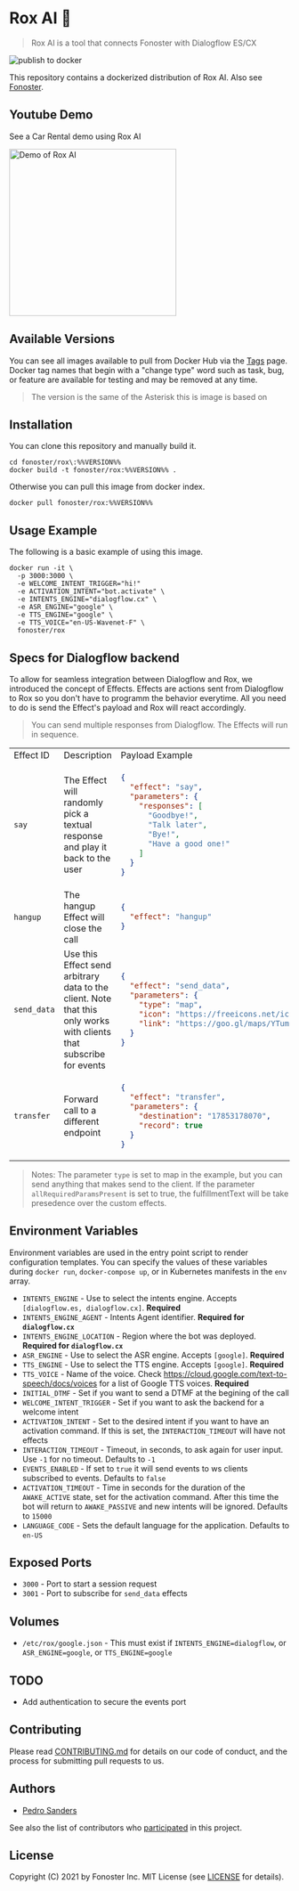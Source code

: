 # Rox AI 🤖

> Rox AI is a tool that connects Fonoster with Dialogflow ES/CX

![publish to docker](https://github.com/fonoster/rox/workflows/publish%20to%20docker%20hub/badge.svg)

This repository contains a dockerized distribution of Rox AI. Also see [Fonoster](https://github.com/fonoster/fonoster).

## Youtube Demo

See a Car Rental demo using Rox AI

<div align="left">
  <a href="https://www.youtube.com/embed/41Rx8KPb5GU"><img width="300px" src="https://raw.githubusercontent.com/fonoster/rox/main/youtube-3.svg" alt="Demo of Rox AI"/></a>
</div>

## Available Versions

You can see all images available to pull from Docker Hub via the [Tags](https://hub.docker.com/repository/docker/fonoster/rox/tags?page=1) page. Docker tag names that begin with a "change type" word such as task, bug, or feature are available for testing and may be removed at any time.

> The version is the same of the Asterisk this is image is based on

## Installation

You can clone this repository and manually build it.

```
cd fonoster/rox\:%%VERSION%%
docker build -t fonoster/rox:%%VERSION%% .
```

Otherwise you can pull this image from docker index.

```
docker pull fonoster/rox:%%VERSION%%
```

## Usage Example

The following is a basic example of using this image.

```
docker run -it \
  -p 3000:3000 \
  -e WELCOME_INTENT_TRIGGER="hi!"
  -e ACTIVATION_INTENT="bot.activate" \  
  -e INTENTS_ENGINE="dialogflow.cx" \
  -e ASR_ENGINE="google" \
  -e TTS_ENGINE="google" \
  -e TTS_VOICE="en-US-Wavenet-F" \
  fonoster/rox
```

## Specs for Dialogflow backend

To allow for seamless integration between Dialogflow and Rox, we introduced the concept of Effects. Effects are actions sent from Dialogflow to Rox so you don't have to programm the behavior everytime. All you need to do is send the Effect's payload and Rox will react accordingly.

> You can send multiple responses from Dialogflow. The Effects will run in sequence.

<table>
<tr>
<td> Effect ID </td> <td> Description </td> <td> Payload Example </td>
</tr>
<tr>
<td> 

`say` 

</td>
<td> The Effect will randomly pick a textual response and play it back to the user </td>
<td>
  
```json
{
  "effect": "say",
  "parameters": {
    "responses": [
      "Goodbye!",
      "Talk later",
      "Bye!",
      "Have a good one!"
    ]
  }
}
```

</td>
</tr>
<tr>
<td> 

`hangup` 

</td>
<td> The hangup Effect will close the call </td>
<td>

```json
{
  "effect": "hangup"
}
```

</td>
</tr>
<tr>
<td> 

`send_data` 

</td>
<td> Use this Effect send arbitrary data to the client. Note that this only works with clients that subscribe for events</td>
<td>

```json
{
  "effect": "send_data",
  "parameters": {
    "type": "map",
    "icon": "https://freeicons.net/icons/map.png",
    "link": "https://goo.gl/maps/YTum2VeZSQwNB4ik6"
  }
}
```

</td>
</tr>
<tr>
<td> 

`transfer` 

</td>
<td> Forward call to a different endpoint </td>
<td>

```json
{
  "effect": "transfer",
  "parameters": {
    "destination": "17853178070",
    "record": true
  }
}
```

</td>
</tr>
</table>

> Notes: The parameter `type` is set to map in the example, but you can send anything that makes send to the client. If the parameter `allRequiredParamsPresent` is set to true, the fulfillmentText will be take presedence over the custom effects.

## Environment Variables

Environment variables are used in the entry point script to render configuration templates. You can specify the values of these variables during `docker run`, `docker-compose up`, or in Kubernetes manifests in the `env` array.

- `INTENTS_ENGINE` - Use to select the intents engine. Accepts `[dialogflow.es, dialogflow.cx]`. **Required**
- `INTENTS_ENGINE_AGENT` - Intents Agent identifier.  **Required for `dialogflow.cx`**
- `INTENTS_ENGINE_LOCATION` - Region where the bot was deployed.  **Required for `dialogflow.cx`**
- `ASR_ENGINE` - Use to select the ASR engine. Accepts `[google]`. **Required**
- `TTS_ENGINE` - Use to select the TTS engine. Accepts `[google]`. **Required**
- `TTS_VOICE` - Name of the voice. Check https://cloud.google.com/text-to-speech/docs/voices for a list of Google TTS voices. **Required**
- `INITIAL_DTMF` - Set if you want to send a DTMF at the begining of the call
- `WELCOME_INTENT_TRIGGER` - Set if you want to ask the backend for a welcome intent
- `ACTIVATION_INTENT` - Set to the desired intent if you want to have an activation command. If this is set, the `INTERACTION_TIMEOUT` will have not effects
- `INTERACTION_TIMEOUT` - Timeout, in seconds, to ask again for user input. Use `-1` for no timeout. Defaults to `-1`
- `EVENTS_ENABLED` - If set to `true` it will send events to ws clients subscribed to events. Defaults to `false`
- `ACTIVATION_TIMEOUT` - Time in seconds for the duration of the `AWAKE_ACTIVE` state, set for the activation command. After this time the bot will return to `AWAKE_PASSIVE` and new intents will be ignored. Defaults to `15000`
- `LANGUAGE_CODE` - Sets the default language for the application. Defaults to `en-US`

## Exposed Ports

- `3000` - Port to start a session request
- `3001` - Port to subscribe for `send_data` effects

## Volumes

- `/etc/rox/google.json` - This must exist if `INTENTS_ENGINE=dialogflow`, or `ASR_ENGINE=google`, or `TTS_ENGINE=google`

## TODO

- Add authentication to secure the events port

## Contributing

Please read [CONTRIBUTING.md](https://github.com/fonoster/rox/blob/main/CONTRIBUTING.md) for details on our code of conduct, and the process for submitting pull requests to us.

## Authors

- [Pedro Sanders](https://github.com/psanders)

See also the list of contributors who [participated](https://github.com/fonoster/rox/contributors) in this project.

## License

Copyright (C) 2021 by Fonoster Inc. MIT License (see [LICENSE](https://github.com/fonoster/rox/blob/main/LICENSE) for details).

